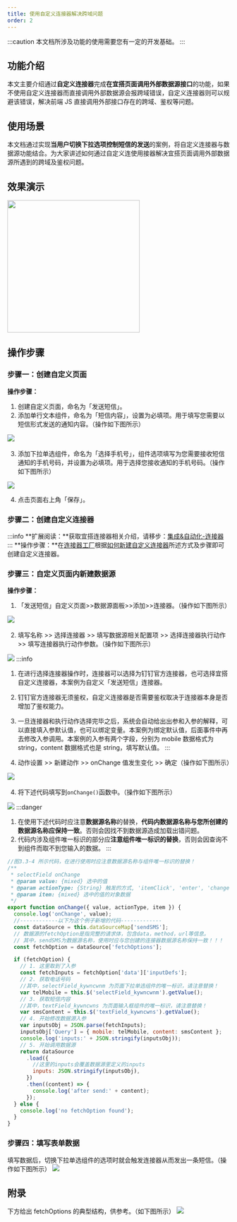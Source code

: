 ```yaml
---
title: 使用自定义连接器解决跨域问题
order: 2
---
```


:::caution
本文档所涉及功能的使用需要您有一定的开发基础。
:::

## 功能介绍

本文主要介绍通过**自定义连接器**完成**在宜搭页面调用外部数据源接口**的功能，如果不使用自定义连接器而直接调用外部数据源会报跨域错误，自定义连接器则可以规避该错误，解决前端 JS 直接调用外部接口存在的跨域、鉴权等问题。

## 使用场景

本文档通过实现**当用户切换下拉选项控制短信的发送**的案例，将自定义连接器与数据源功能结合。为大家讲述如何通过自定义连使用接器解决宜搭页面调用外部数据源所遇到的跨域及鉴权问题。

## 效果演示

<img src="https://img.alicdn.com/imgextra/i4/O1CN01UF16kd1inoP1qQcbD_!!6000000004458-2-tps-762-1676.png_.webp" width = "300" />

## 操作步骤

### 步骤一：创建自定义页面

**操作步骤：**

1. 创建自定义页面，命名为「发送短信」。
1. 添加单行文本组件，命名为「短信内容」，设置为必填项。用于填写您需要以短信形式发送的通知内容。（操作如下图所示）

![](https://img.alicdn.com/imgextra/i4/O1CN0140JyHI1nP99LwE3Y6_!!6000000005081-2-tps-959-530.png_.webp)
​

3. 添加下拉单选组件，命名为「选择手机号」，组件选项填写为您需要接收短信通知的手机号码，并设置为必填项。用于选择您接收通知的手机号码。（操作如下图所示）

![](https://img.alicdn.com/imgextra/i1/O1CN015rpbEW1vZEnomBbfp_!!6000000006186-2-tps-959-531.png_.webp)

4. 点击页面右上角「保存」。

### 步骤二：创建自定义连接器

:::info
**扩展阅读：**获取宜搭连接器相关介绍，请移步：[集成&自动化-连接器](https://www.yuque.com/yida/support/zevvr1?view=doc_embed)
:::
**操作步骤：**在[连接器工厂](https://www.aliwork.com/customConnectorFactory)根据[如何新建自定义连接器](https://www.yuque.com/yida/support/zevvr1#QgOGY)所述方式及步骤即可创建自定义连接器。

### 步骤三：自定义页面内新建数据源

**操作步骤：**

1. 「发送短信」自定义页面>>数据源面板>>添加>>连接器。（操作如下图所示）

![](https://img.alicdn.com/imgextra/i3/O1CN01GovIZj1owrvimKJEl_!!6000000005290-2-tps-958-495.png_.webp)
​

2. 填写名称 >> 选择连接器 >> 填写数据源相关配置项 >> 选择连接器执行动作 >> 填写连接器执行动作参数。（操作如下图所示）

![](https://img.alicdn.com/imgextra/i3/O1CN01Pfdnyx1x0Y2PBiC62_!!6000000006381-2-tps-959-530.png_.webp)
:::info
1. 在进行选择连接器操作时，连接器可以选择为钉钉官方连接器，也可选择宜搭自定义连接器，本案例为自定义「发送短信」连接器。
1. 钉钉官方连接器无须鉴权，自定义连接器是否需要鉴权取决于连接器本身是否增加了鉴权能力。
1. 一旦连接器和执行动作选择完毕之后，系统会自动给出出参和入参的解释，可以直接填入参默认值，也可以绑定变量。本案例为绑定默认值，后面事件中再去修改入参调用。本案例的入参有两个字段，分别为 mobile 数据格式为 string，content 数据格式也是 string，填写默认值。
:::

3. 动作设置 >> 新建动作 >> onChange 值发生变化 >> 确定（操作如下图所示）

![](https://img.alicdn.com/imgextra/i4/O1CN012urAaL1Td4ssb51hf_!!6000000002404-2-tps-959-530.png_.webp)
​

4. 将下述代码填写到`onChange()`函数中。（操作如下图所示）

![](https://img.alicdn.com/imgextra/i1/O1CN01BSUtPY1nr5JVLrMRj_!!6000000005142-2-tps-959-530.png_.webp)
:::danger
1. 在使用下述代码时应注意**数据源名称**的替换，**代码内数据源名称与您所创建的数据源名称应保持一致**。否则会因找不到数据源造成加载出错问题。
1. 代码内涉及组件唯一标识的部分应**注意组件唯一标识的替换**，否则会因查询不到组件而取不到您输入的数据。
:::

```javascript
//图3.3-4 所示代码，在进行使用时应注意数据源名称与组件唯一标识的替换！
/**
 * selectField onChange
 * @param value: {mixed} 选中的值
 * @param actionType: {String} 触发的方式, 'itemClick', 'enter', 'change'
 * @param item: {mixed} 选中的值的对象数据
 */
export function onChange({ value, actionType, item }) {
  console.log('onChange', value);
  //------------以下为这个例子新增的代码-------------
  const dataSource = this.dataSourceMap['sendSMS'];
  // 数据源的fetchOption是指完整的请求体，包含data，method，url等信息。
  // 其中，sendSMS为数据源名称，使用时应与您创建的连接器数据源名称保持一致！！！
  const fetchOption = dataSource['fetchOptions'];

  if (fetchOption) {
    // 1. 这里取到了入参
    const fetchInputs = fetchOption['data']['inputDefs'];
    // 2. 获取电话号码
    //其中，selectField_kywncwnm 为页面下拉单选组件的唯一标识，请注意替换！
    var telMobile = this.$('selectField_kywncwnm').getValue();
    // 3. 获取短信内容
    //其中，textField_kywncwns 为页面输入框组件的唯一标识，请注意替换！
    var smsContent = this.$('textField_kywncwns').getValue();
    // 4. 开始修改数据源入参
    var inputsObj = JSON.parse(fetchInputs);
    inputsObj['Query'] = { mobile: telMobile, content: smsContent };
    console.log('inputs:' + JSON.stringify(inputsObj));
    // 5. 开始调用数据源
    return dataSource
      .load({
        //这里的inputs会覆盖数据源里定义的inputs
        inputs: JSON.stringify(inputsObj),
      })
      .then((content) => {
        console.log('after send:' + content);
      });
  } else {
    console.log('no fetchOption found');
  }
}
```

### 步骤四：填写表单数据

填写数据后，切换下拉单选组件的选项时就会触发连接器从而发出一条短信。（操作如下图所示）
![](https://img.alicdn.com/imgextra/i2/O1CN01SnmTf61RFbLfnTDal_!!6000000002082-2-tps-959-530.png_.webp)

## 附录

下方给出 fetchOptions 的典型结构，供参考。（如下图所示）
![](https://img.alicdn.com/imgextra/i3/O1CN01qOYcHK1TaKVTJJYO4_!!6000000002398-2-tps-2426-384.png_.webp)
